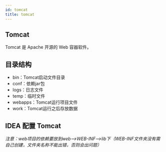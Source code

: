 ```yaml
---
id: tomcat
title: tomcat
---
```


## Tomcat
Tomcat 是 Apache 开源的 Web 容器软件。

## 目录结构

- bin：Tomcat启动文件目录
- conf：依赖jar包
- logs：日志文件
- temp：临时文件
- webapps：Tomcat运行项目文件
- work：Tomcat运行之后存放数据



## IDEA 配置 Tomcat

*注意：web项目的依赖要放到web-->WEB-INF-->lib下（WEB-INF文件夹没有需自己创建，文件夹名称不能出错，否则会出问题）*

<ImgBox src="https://images.shiguangping.com/imgs/20200602003346.png" width="450px"/>